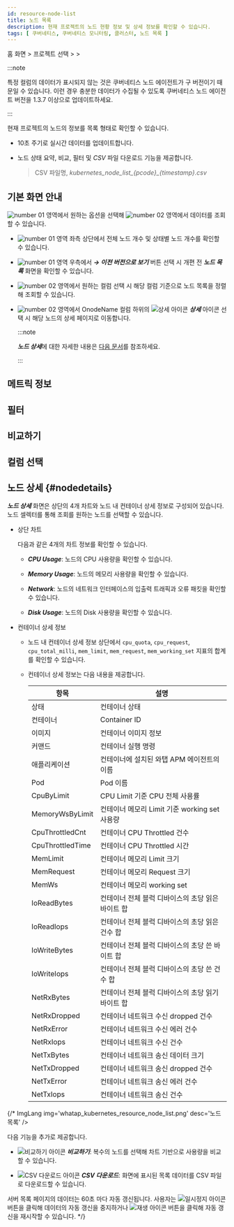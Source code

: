 ```yaml
---
id: resource-node-list
title: 노드 목록
description: 현재 프로젝트의 노드 현황 정보 및 상세 정보를 확인할 수 있습니다.
tags: [ 쿠버네티스, 쿠버네티스 모니터링, 클러스터, 노드 목록 ]
---
```


홈 화면 > 프로젝트 선택 > <Cmdname sid="cluster" className="uitext" /> > <Cmdname sid="node_list" className="uitext" />

:::note

특정 컬럼의 데이터가 표시되지 않는 것은 쿠버네티스 노드 에이전트가 구 버전이기 때문일 수 있습니다. 이런 경우 충분한 데이터가 수집될 수 있도록 쿠버네티스 노드 에이전트 버전을 1.3.7 이상으로 업데이트하세요. 

:::

현재 프로젝트의 노드의 정보를 목록 형태로 확인할 수 있습니다.

- 10초 주기로 실시간 데이터를 업데이트합니다.

- 노드 상태 요약, 비교, 필터 및 *CSV* 파일 다운로드 기능을 제공합니다.
    
    > CSV 파일명, *kubernetes\_node\_list\_\{pcode}_\{timestamp}.csv*

## 기본 화면 안내

<ImgLang img='k8s-resource-node-list-m.png' desc='노드 목록 기본 화면' />

![number 01](/img/number-01.png) 영역에서 원하는 옵션을 선택해 ![number 02](/img/number-02.png) 영역에서 데이터를 조회할 수 있습니다. 

* ![number 01](/img/number-01.png) 영역 좌측 상단에서 전체 노드 개수 및 상태별 노드 개수를 확인할 수 있습니다.

* ![number 01](/img/number-01.png) 영역 우측에서 ***→ 이전 버전으로 보기*** 버튼 선택 시 개편 전 ***노드 목록*** 화면을 확인할 수 있습니다.

* ![number 02](/img/number-02.png) 영역에서 원하는 컬럼 선택 시 해당 컬럼 기준으로 노드 목록을 정렬해 조회할 수 있습니다. 

* ![number 02](/img/number-02.png) 영역에서 OnodeName 컬럼 하위의 ![상세 아이콘](/img/ic-pageview.svg) ***상세*** 아이콘 선택 시 해당 노드의 상세 페이지로 이동합니다. 

  :::note 

  ***노드 상세***에 대한 자세한 내용은 [다음 문서](#nodedetails)를 참조하세요.

  :::

## 메트릭 정보 


<K8slistmetric />

## 필터


<K8slistfilter />

## 비교하기 


<K8slistcompare />

## 컬럼 선택 


<K8slistcl />

## 노드 상세 {#nodedetails} 

***노드 상세*** 화면은 상단의 4개 차트와 노드 내 컨테이너 상세 정보로 구성되어 있습니다. 노드 셀렉터를 통해 조회를 원하는 노드를 선택할 수 있습니다.

<ImgLang img='k8s-resource-node-detail.png' desc='노드 상세 화면' />

* 상단 차트

  다음과 같은 4개의 차트 정보를 확인할 수 있습니다.

  * ***CPU Usage***: 노드의 CPU 사용량을 확인할 수 있습니다.

  * ***Memory Usage***: 노드의 메모리 사용량을 확인할 수 있습니다.

  * ***Network***: 노드의 네트워크 인터페이스의 입출력 트래픽과 오류 패킷을 확인할 수 있습니다.
  
  * ***Disk Usage***: 노드의 Disk 사용량을 확인할 수 있습니다. 

* 컨테이너 상세 정보 

  * 노드 내 컨테이너 상세 정보 상단에서 `cpu_quota`, `cpu_request`, `cpu_total_milli`, `mem_limit`, `mem_request`, `mem_working_set` 지표의 합계를 확인할 수 있습니다. 
  
  * 컨테이너 상세 정보는 다음 내용을 제공합니다. 

    | 항목             | 설명                                              |
    | ---------------- | ------------------------------------------------- |
    | 상태             | 컨테이너 상태                                     |
    | 컨테이너         | Container ID                                      |
    | 이미지           | 컨테이너 이미지 정보                              |
    | 커맨드           | 컨테이너 실행 명령                                |
    | 애플리케이션     | 컨테이너에 설치된 와탭 APM 에이전트의 이름        |
    | Pod              | Pod 이름                                          |
    | CpuByLimit       | CPU Limit 기준 CPU 전체 사용률                    |
    | MemoryWsByLimit  | 컨테이너 메모리 Limit 기준 working set 사용량     |
    | CpuThrottledCnt  | 컨테이너 CPU Throttled 건수                       |
    | CpuThrottledTime | 컨테이너 CPU Throttled 시간                       |
    | MemLimit         | 컨테이너 메모리 Limit 크기                        |
    | MemRequest       | 컨테이너 메모리 Request 크기                      |
    | MemWs            | 컨테이너 메모리 working set                       |
    | IoReadBytes      | 컨테이너 전체 블럭 디바이스의 초당 읽은 바이트 합 |
    | IoReadIops       | 컨테이너 전체 블럭 디바이스의 초당 읽은 건수 합   |
    | IoWriteBytes     | 컨테이너 전체 블럭 디바이스의 초당 쓴 바이트 합   |
    | IoWriteIops      | 컨테이너 전체 블럭 디바이스의 초당 쓴 건수 합     |
    | NetRxBytes       | 컨테이너 전체 블럭 디바이스의 초당 읽기 바이트 합 |
    | NetRxDropped     | 컨테이너 네트워크 수신 dropped 건수               |
    | NetRxError       | 컨테이너 네트워크 수신 에러 건수                  |
    | NetRxIops        | 컨테이너 네트워크 수신 건수                       |
    | NetTxBytes        | 컨테이너 네트워크 송신 데이터 크기                |
    | NetTxDropped     | 컨테이너 네트워크 송신 dropped 건수               |
    | NetTxError       | 컨테이너 네트워크 송신 에러 건수                  |
    | NetTxIops        | 컨테이너 네트워크 송신 건수                       |


{/* ImgLang img='whatap_kubernetes_resource_node_list.png' desc='노드 목록' />

다음 기능을 추가로 제공합니다.

* ![비교하기 아이콘](/img/ico-compare.svg) ***비교하기***: 복수의 노드를 선택해 차트 기반으로 사용량을 비교할 수 있습니다.

* ![CSV 다운로드 아이콘](/img/ico-csv.svg) ***CSV 다운로드***: 화면에 표시된 목록 데이터를 CSV 파일로 다운로드할 수 있습니다.

서버 목록 페이지의 데이터는 60초 마다 자동 갱신됩니다. 사용자는 ![일시정지 아이콘](/img/ico-pause.svg) 버튼을 클릭해 데이터의 자동 갱신을 중지하거나 ![재생 아이콘](/img/ico-play-time.svg) 버튼을 클릭해 자동 갱신을 재시작할 수 있습니다. */}